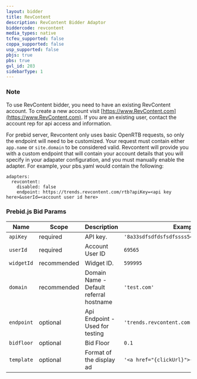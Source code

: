 ```yaml
---
layout: bidder
title: RevContent
description: RevContent Bidder Adaptor
biddercode: revcontent
media_types: native
tcfeu_supported: false
coppa_supported: false
usp_supported: false
pbjs: true
pbs: true
gvl_id: 203
sidebarType: 1
---
```


### Note

To use RevContent bidder, you need to have an existing RevContent account. To create a new account visit [https://www.RevContent.com](https://www.RevContent.com). If you are an existing user, contact the account rep for api access and information.

For prebid server, Revcontent only uses basic OpenRTB requests, so only the endpoint will need to be customized. Your request must contain either `app.name` or `site.domain` to be considered valid. Revcontent will provide you with a custom endpoint that will contain your account details that you will specify in your adapater configuration, and you must manually enable the adapter. For example, your pbs.yaml would contain the following:

```
adapters:
  revcontent:
    disabled: false
    endpoint: https://trends.revcontent.com/rtb?apiKey=<api key here>&userId=<account user id here>
```

### Prebid.js Bid Params



| Name               | Scope              | Description                                                                                                          | Example         | Type      |
|--------------------|--------------------|----------------------------------------------------------------------------------------------------------------------|-----------------|-----------|
| `apiKey`           | required           | API key.                                       | `'8a33sdfsdfdsfsdfssss544f8sdfsdfsdfd3b1c'`  | `string`  |
| `userId`           | required           | Account User ID                                | `69565`                                      | `number`  |
| `widgetId`         | recommended        | Widget ID.                                     | `599995`                                     | `number`  |
| `domain`           | recommended        | Domain Name - Default referral hostname        | `'test.com'`                                 | `string`  |
| `endpoint`         | optional           | Api Endpoint - Used for testing                | `'trends.revcontent.com'`                    | `string`  |
| `bidfloor`         | optional           | Bid Floor                                      | `0.1`                                        | `float`   |
| `template`         | optional           | Format of the display ad                       | `'<a href="{clickUrl}">{title}</a>'`         | `string`  |

